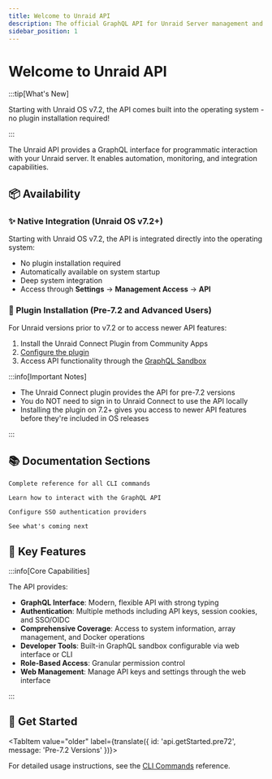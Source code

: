 ```yaml
---
title: Welcome to Unraid API
description: The official GraphQL API for Unraid Server management and automation
sidebar_position: 1
---
```



# Welcome to Unraid API

:::tip[What's New]

Starting with Unraid OS v7.2, the API comes built into the operating system - no plugin installation required!

:::

The Unraid API provides a GraphQL interface for programmatic interaction with your Unraid server. It enables automation, monitoring, and integration capabilities.

## 📦 Availability

### ✨ Native Integration (Unraid OS v7.2+)

Starting with Unraid OS v7.2, the API is integrated directly into the operating system:

- No plugin installation required
- Automatically available on system startup
- Deep system integration
- Access through **Settings** → **Management Access** → **API**

### 🔌 Plugin Installation (Pre-7.2 and Advanced Users)

For Unraid versions prior to v7.2 or to access newer API features:

1. Install the Unraid Connect Plugin from Community Apps
2. [Configure the plugin](./how-to-use-the-api.mdx#enabling-the-graphql-sandbox)
3. Access API functionality through the [GraphQL Sandbox](./how-to-use-the-api.mdx)

:::info[Important Notes]

- The Unraid Connect plugin provides the API for pre-7.2 versions
- You do NOT need to sign in to Unraid Connect to use the API locally
- Installing the plugin on 7.2+ gives you access to newer API features before they're included in OS releases

:::

## 📚 Documentation Sections

<div style={{display: 'grid', gridTemplateColumns: 'repeat(auto-fit, minmax(250px, 1fr))', gap: '1rem'}}>
  <Card title="CLI Commands" icon="terminal" href="./cli">

    Complete reference for all CLI commands

  </Card>

  <Card title="Using the API" icon="code" href="./how-to-use-the-api">

    Learn how to interact with the GraphQL API

  </Card>

  <Card title="OIDC Setup" icon="shield" href="./oidc-provider-setup">

    Configure SSO authentication providers

  </Card>

  <Card title="Upcoming Features" icon="rocket" href="./upcoming-features">

    See what's coming next

  </Card>
</div>

## 🌟 Key Features

:::info[Core Capabilities]

The API provides:

- **GraphQL Interface**: Modern, flexible API with strong typing
- **Authentication**: Multiple methods including API keys, session cookies, and SSO/OIDC
- **Comprehensive Coverage**: Access to system information, array management, and Docker operations
- **Developer Tools**: Built-in GraphQL sandbox configurable via web interface or CLI
- **Role-Based Access**: Granular permission control
- **Web Management**: Manage API keys and settings through the web interface

:::

## 🚀 Get Started

<Tabs>
  <TabItem value="v72" label={translate({ id: 'api.getStarted.v72', message: 'Unraid OS v7.2+' })} default>
    <GetStartedV72 />
  </TabItem>

  <TabItem value="older" label={translate({ id: 'api.getStarted.pre72', message: 'Pre-7.2 Versions' })}>
    <GetStartedPre72 />
  </TabItem>
</Tabs>

For detailed usage instructions, see the [CLI Commands](./cli) reference.
